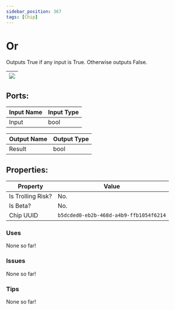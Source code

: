 ```yaml
---
sidebar_position: 367
tags: [Chip]
---
```


# Or


Outputs True if any input is True. Otherwise outputs False.

| ![](https://images-ext-2.discordapp.net/external/MPmIaQzlEPmgGWlgi-WxBBXt0Bjv_zWPkg1y1f_sy3s/https/www.recroomcircuits.com/image/circuit/absolute-value?width=206&height=108) |
|-----|

## Ports:

| Input Name | Input Type |
|-----------|-----------|
| Input | bool |

| Output Name | Output Type |
|-----------|-----------|
| Result | bool |

## Properties:

| Property  | Value |
|-------------------|-----------|
| Is Trolling Risk? | No. |
| Is Beta? | No. |
| Chip UUID | `b5dcded0-eb2b-468d-a4b9-ffb1054f6214` |

### Uses
None so far!

### Issues
None so far!

### Tips
None so far!
